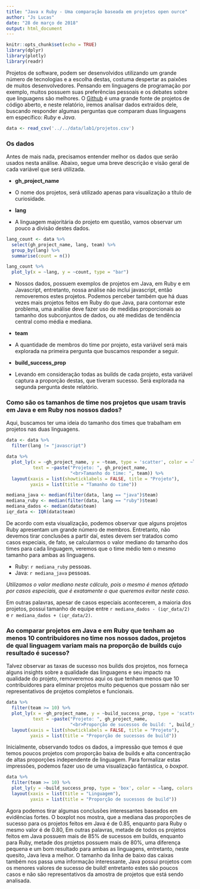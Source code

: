 ```yaml
---
title: "Java x Ruby - Uma comparação baseada em projetos open ource"
author: "Js Lucas"
date: "28 de março de 2018"
output: html_document
---
```


```r
knitr::opts_chunk$set(echo = TRUE)
library(dplyr)
library(plotly)
library(readr)
```

Projetos de software, podem ser desenvolvidos utilizando um grande número de tecnologias e a escolha destas, costuma despertar as paixões de muitos desenvolvedores. Pensando em linguagens de programação por exemplo, muitos possuem suas preferências pessoais e os debates sobre que linguagens são melhores. O [Github](http://www.github.com) é uma grande fonte de projetos de código aberto, e neste relatório, iremos analisar dados extraídos dele, buscando responder algumas perguntas que comparam duas linguagens em específico: *Ruby* e *Java*.

```r
data <- read_csv('../../data/lab1/projetos.csv')
```

### Os dados

Antes de mais nada, precisamos entender melhor os dados que serão usados nesta análise. Abaixo, segue uma breve descrição e visão geral de cada variável que será utilizada.

- __gh_project_name__
- O nome dos projetos, será utilizado apenas para visualização a título de curiosidade.

- __lang__
- A linguagem majoritária do projeto em questão, vamos observar um pouco a divisão destes dados.

```r
lang_count <- data %>% 
  select(gh_project_name, lang, team) %>% 
  group_by(lang) %>% 
  summarise(count = n())

lang_count %>%
  plot_ly(x = ~lang, y = ~count, type = "bar")
```

- Nossos dados, possuem exemplos de projetos em Java, em Ruby e em Javascript, entretanto, nossa análise não inclui javascript, então removeremos estes projetos. Podemos perceber também que há duas vezes mais projetos feitos em Ruby do que Java, para contornar este problema, uma análise deve fazer uso de medidas proporcionais ao tamanho dos subconjuntos de dados, ou até medidas de tendência central como média e mediana.

- __team__
- A quantidade de membros do time por projeto, esta variável será mais explorada na primeira pergunta que buscamos responder a seguir.

- __build_success_prop__
- Levando em consideração todas as builds de cada projeto, esta variável captura a proporção destas, que tiveram sucesso. Será explorada na segunda pergunta deste relatório.

### Como são os tamanhos de time nos projetos que usam travis em Java e em Ruby nos nossos dados?

Aqui, buscamos ter uma ideia do tamanho dos times que trabalham em projetos nas duas linguagens.

```r
data <- data %>%
  filter(lang != "javascript")

data %>%
  plot_ly(x = ~gh_project_name, y = ~team, type = 'scatter', color = ~lang, colors = "Set1",
          text = ~paste("Projeto: ", gh_project_name,
                        "<br>Tamanho do time: ", team)) %>% 
  layout(xaxis = list(showticklabels = FALSE, title = "Projeto"),
         yaxis = list(title = "Tamanho do time"))

mediana_java <- median(filter(data, lang == "java")$team)
mediana_ruby <- median(filter(data, lang == "ruby")$team)
mediana_dados <- median(data$team)
iqr_data <- IQR(data$team)

```

De acordo com esta visualização, podemos observar que alguns projetos Ruby apresentam um grande número de membros. Entretanto, não devemos tirar conclusões a partir daí, estes devem ser tratados como casos especiais, de fato, se calcularmos o valor mediano do tamanho dos times para cada linguagem, veremos que o time médio tem o mesmo tamanho para ambas as linguagens.

- Ruby: `r mediana_ruby` pessoas.
- Java: `r mediana_java` pessoas.

_Utilizamos o valor mediano neste cálculo, pois o mesmo é menos afetado por casos especiais, que é exatamente o que queremos evitar neste caso._

Em outras palavras, apesar de casos especiais acontecerem, a maioria dos projetos, possui tamanho de equipe entre `r mediana_dados - (iqr_data/2)` e `r mediana_dados + (iqr_data/2)`.

### Ao comparar projetos em Java e em Ruby que tenham ao menos 10 contribuidores no time nos nossos dados, projetos de qual linguagem variam mais na proporção de builds cujo resultado é sucesso? 

Talvez observar as taxas de sucesso nos builds dos projetos, nos forneça alguns insights sobre a qualidade das linguagens e seu impacto na qualidade do projeto, removeremos aqui os que tenham menos que 10 contribuidores para eliminar projetos muito pequenos que possam não ser representativos de projetos completos e funcionais.

```r
data %>% 
  filter(team >= 10) %>% 
  plot_ly(x = ~gh_project_name, y = ~build_success_prop, type = 'scatter', color = ~lang, colors = "Set1",
          text = ~paste("Projeto: ", gh_project_name,
                        "<br>Proporção de sucessos de build: ", build_success_prop)) %>% 
  layout(xaxis = list(showticklabels = FALSE, title = "Projeto"),
         yaxis = list(title = "Proporção de sucessos de build"))
```

Inicialmente, observando todos os dados, a impressão que temos é que temos poucos projetos com proporção baixa de builds e alta concentração de altas proporções independente de linguagem. Para formalizar estas impressões, podemos fazer uso de uma visualização fantástica, o *boxpot*.

```r
data %>% 
  filter(team >= 10) %>% 
  plot_ly(y = ~build_success_prop, type = 'box', color = ~lang, colors = "Set1", boxpoints = "all") %>% 
  layout(xaxis = list(title = "Linguagem"),
         yaxis = list(title = "Proporção de sucessos de build"))
```

Agora podemos tirar algumas conclusões interessantes baseados em evidências fortes. O boxplot nos mostra, que a mediana das proporções de sucesso para os projetos feitos em Java é de 0.85, enquanto para Ruby o mesmo valor é de 0.80, Em outras palavras, metade de todos os projetos feitos em Java possuem mais de 85% de sucessos em builds, enquanto para Ruby, metade dos projetos possuem mais de 80%, uma diferença pequena e um bom resultado para ambas as linguagens, entretanto, neste quesito, Java leva a melhor.
O tamanho da linha de baixo das caixas também nos passa uma informação interessante, Java possui projetos com os menores valores de sucesso de build! entretanto estes são poucos casos e não são representativos da amostra de projetos que está sendo analisada.